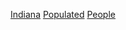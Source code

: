 {{container category}}
[[Category:依州份劃分的美國各聚居地人物|Indiana]]
[[Category:印第安納州人|Populated]]
[[Category:印第安纳州定居点|People]]